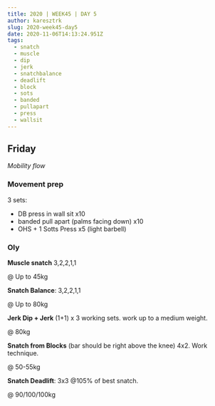 ```yaml
---
title: 2020 | WEEK45 | DAY 5
author: karesztrk
slug: 2020-week45-day5
date: 2020-11-06T14:13:24.951Z
tags:
  - snatch
  - muscle
  - dip
  - jerk
  - snatchbalance
  - deadlift
  - block
  - sots
  - banded
  - pullapart
  - press
  - wallsit
---
```


## Friday

_Mobility flow_

### Movement prep

3 sets:

- DB press in wall sit x10
- banded pull apart (palms facing down) x10
- OHS + 1 Sotts Press x5 (light barbell)

### Oly

**Muscle snatch** 3,2,2,1,1

@ Up to 45kg

**Snatch Balance**: 3,2,2,1,1

@ Up to 80kg

**Jerk Dip + Jerk** (1+1) x 3 working sets. work up to a medium weight.

@ 80kg

**Snatch from Blocks** (bar should be right above the knee) 4x2. Work technique.

@ 50-55kg

**Snatch Deadlift**: 3x3 @105% of best snatch.

@ 90/100/100kg
